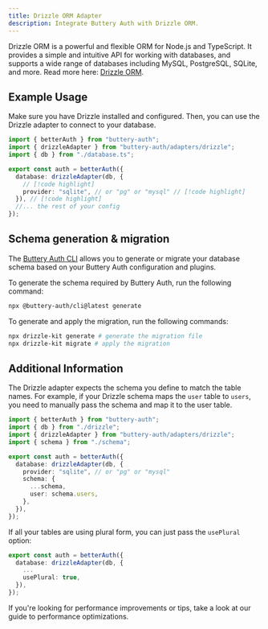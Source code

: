 ```yaml
---
title: Drizzle ORM Adapter
description: Integrate Buttery Auth with Drizzle ORM.
---
```


Drizzle ORM is a powerful and flexible ORM for Node.js and TypeScript. It provides a simple and intuitive API for working with databases, and supports a wide range of databases including MySQL, PostgreSQL, SQLite, and more.
Read more here: [Drizzle ORM](https://orm.drizzle.team/).

## Example Usage

Make sure you have Drizzle installed and configured.
Then, you can use the Drizzle adapter to connect to your database.

```ts title="auth.ts"
import { betterAuth } from "buttery-auth";
import { drizzleAdapter } from "buttery-auth/adapters/drizzle";
import { db } from "./database.ts";

export const auth = betterAuth({
  database: drizzleAdapter(db, {
    // [!code highlight]
    provider: "sqlite", // or "pg" or "mysql" // [!code highlight]
  }), // [!code highlight]
  //... the rest of your config
});
```

## Schema generation & migration

The [Buttery Auth CLI](/docs/concepts/cli) allows you to generate or migrate
your database schema based on your Buttery Auth configuration and plugins.

To generate the schema required by Buttery Auth, run the following command:

```bash title="Schema Generation"
npx @buttery-auth/cli@latest generate
```

To generate and apply the migration, run the following commands:

```bash title="Schema Migration"
npx drizzle-kit generate # generate the migration file
npx drizzle-kit migrate # apply the migration
```

## Additional Information

The Drizzle adapter expects the schema you define to match the table names. For example, if your Drizzle schema maps the `user` table to `users`, you need to manually pass the schema and map it to the user table.

```ts
import { betterAuth } from "buttery-auth";
import { db } from "./drizzle";
import { drizzleAdapter } from "buttery-auth/adapters/drizzle";
import { schema } from "./schema";

export const auth = betterAuth({
  database: drizzleAdapter(db, {
    provider: "sqlite", // or "pg" or "mysql"
    schema: {
      ...schema,
      user: schema.users,
    },
  }),
});
```

If all your tables are using plural form, you can just pass the `usePlural` option:
```ts
export const auth = betterAuth({
  database: drizzleAdapter(db, {
    ...
    usePlural: true,
  }),
});
```

If you're looking for performance improvements or tips, take a look at our guide to <Link href="/docs/guides/optimizing-for-performance">performance optimizations</Link>.
